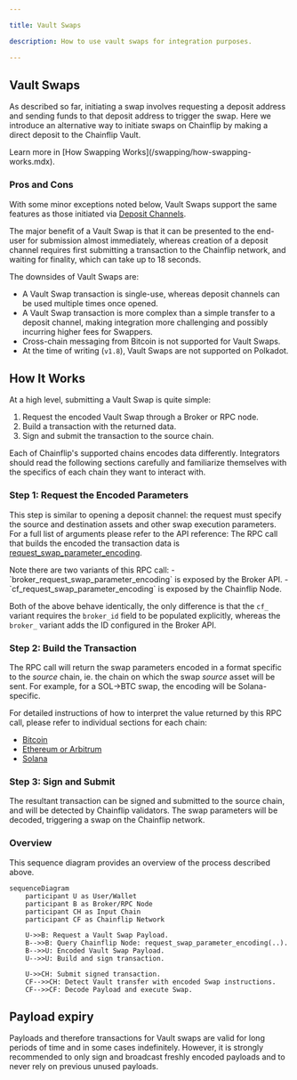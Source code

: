 ```yaml
---

title: Vault Swaps

description: How to use vault swaps for integration purposes.

---
```



## Vault Swaps

As described so far, initiating a swap involves requesting a deposit address and sending funds to that deposit address to trigger the swap. Here we introduce an alternative way to initiate swaps on Chainflip by making a direct deposit to the Chainflip Vault.

<Callout type="info">
Learn more in [How Swapping Works](/swapping/how-swapping-works.mdx).
</Callout>

### Pros and Cons

With some minor exceptions noted below, Vault Swaps support the same features as those initiated via [Deposit Channels](/concepts/swaps-amm/deposit-channels-and-brokers.mdx#deposit-channels).

The major benefit of a Vault Swap is that it can be presented to the end-user for submission almost immediately, whereas creation of a deposit channel requires first submitting a transaction to the Chainflip network, and waiting for finality, which can take up to 18 seconds.

The downsides of Vault Swaps are:
- A Vault Swap transaction is single-use, whereas deposit channels can be used multiple times once opened.
- A Vault Swap transaction is more complex than a simple transfer to a deposit channel, making integration more challenging and possibly incurring higher fees for Swappers.
- Cross-chain messaging from Bitcoin is not supported for Vault Swaps.
- At the time of writing (`v1.8`), Vault Swaps are not supported on Polkadot.

## How It Works

At a high level, submitting a Vault Swap is quite simple:

1. Request the encoded Vault Swap through a Broker or RPC node.
2. Build a transaction with the returned data.
3. Sign and submit the transaction to the source chain.

<Callout type="info">
Each of Chainflip's supported chains encodes data differently. Integrators should read the following sections carefully and familiarize themselves with the specifics of each chain they want to interact with.
</Callout>

### Step 1: Request the Encoded Parameters

This step is similar to opening a deposit channel: the request must specify the source and destination assets and other swap execution parameters. For a full list of arguments please refer to the API reference: The RPC call that builds the encoded the transaction data is [request_swap_parameter_encoding](/brokers/broker-api/requests#broker_request_swap_parameter_encoding).

<Callout type="info">
Note there are two variants of this RPC call:
- `broker_request_swap_parameter_encoding` is exposed by the Broker API.
- `cf_request_swap_parameter_encoding` is exposed by the Chainflip Node.

Both of the above behave identically, the only difference is that the `cf_` variant requires the `broker_id` field to be populated explicitly, whereas the `broker_` variant adds the ID configured in the Broker API.
</Callout>

### Step 2: Build the Transaction

The RPC call will return the swap parameters encoded in a format specific to the *source* chain, ie. the chain on which the swap *source* asset will be sent. For example, for a SOL->BTC swap, the encoding will be Solana-specific.

For detailed instructions of how to interpret the value returned by this RPC call, please refer to individual sections for each chain:

- [Bitcoin](/brokers/vault-swaps-api/bitcoin)
- [Ethereum or Arbitrum](/brokers/vault-swaps-api/evm)
- [Solana](/brokers/vault-swaps-api/solana)

### Step 3: Sign and Submit

The resultant transaction can be signed and submitted to the source chain, and will be detected by Chainflip validators. The swap parameters will be decoded, triggering a swap on the Chainflip network.

### Overview

This sequence diagram provides an overview of the process described above.

```mermaid
sequenceDiagram
    participant U as User/Wallet
    participant B as Broker/RPC Node
    participant CH as Input Chain
    participant CF as Chainflip Network
    
    U->>B: Request a Vault Swap Payload.
    B-->>B: Query Chainflip Node: request_swap_parameter_encoding(..).
    B-->>U: Encoded Vault Swap Payload.
    U-->>U: Build and sign transaction.

    U->>CH: Submit signed transaction.
    CF-->>CH: Detect Vault transfer with encoded Swap instructions.
    CF-->>CF: Decode Payload and execute Swap.
```

## Payload expiry

Payloads and therefore transactions for Vault swaps are valid for long periods of time and in some cases indefinitely. However, it is strongly recommended to only sign and broadcast freshly encoded payloads and to never rely on previous unused payloads.
